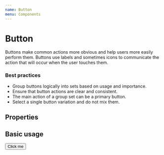 ```yaml
---
name: Button
menu: Components
---
```



# Button

Buttons make common actions more obvious and help users more easily perform them. Buttons use labels and sometimes icons to communicate the action that will occur when the user touches them.

### Best practices

- Group buttons logically into sets based on usage and importance.
- Ensure that button actions are clear and consistent.
- The main action of a group set can be a primary button.
- Select a single button variation and do not mix them.

## Properties

<PropsTable of={Button} />

## Basic usage
<Playground>
    <Button>Click me</Button>
</Playground>
